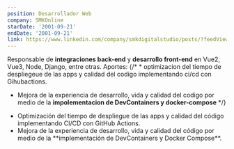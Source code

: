 ```yaml
---
position: Desarrollador Web
company: SMKOnline
starDate: '2001-09-21'
endDate: '2001-09-21'
link: https://www.linkedin.com/company/smkdigitalstudio/posts/?feedView=all
---
```

Responsable de **integraciones back-end** y **desarrollo front-end** en Vue2, Vue3, Node, Django, entre otras.
Aportes: 
{/* * optimizacion del tiempo de despliegeue de las apps y calidad del codigo implementando ci/cd con Gihubactions.
* Mejora de la experiencia de desarrollo, vida y calidad del codigo por medio de la **impolementacion de  DevContainers y docker-compose** */}

<ul class="list-disc pl-5">
  <li>Optimización del tiempo de despliegue de las apps y calidad del código implementando CI/CD con GitHub Actions.</li>
  <li>Mejora de la experiencia de desarrollo, vida y calidad del código por medio de la **implementación de DevContainers y Docker Compose**.</li>
</ul>
